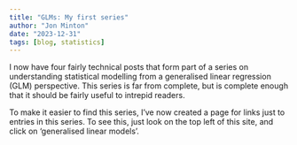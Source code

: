 ```yaml
---
title: "GLMs: My first series"
author: "Jon Minton"
date: "2023-12-31"
tags: [blog, statistics]
---
```


I now have four fairly technical posts that form part of a series on understanding statistical modelling from a generalised linear regression (GLM) perspective. This series is far from complete, but is complete enough that it should be fairly useful to intrepid readers. 

To make it easier to find this series, I've now created a page for links just to entries in this series. To see this, just look on the top left of this site, and click on 'generalised linear models'.